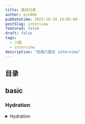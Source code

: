 ```yaml
---
title: 面试记录
author: ajn404
pubDatetime: 2023-10-19 14:05:00
postSlug: interview
featured: false
draft: false
tags:
  - 八股
  - interview
description: "前端八股文 interview"
---
```


## 目录

## basic

### Hydration

<details>
<summary>Hydration</summary>
```txt
Hydration（即“水合”）在前端框架和库中是一个重要的概念。它主要与服务器渲染（Server-Side Rendering，SSR）和客户端渲染（Client-Side Rendering，CSR）相结合。下面我将详细解释它的意义和应用：

服务器渲染 (SSR)：
当一个页面首次加载时，如果使用服务器渲染，服务器会生成一个完整的 HTML 文档，并将其发送到客户端。这意味着浏览器可以立即看到内容，而不需要等待 JavaScript 下载和执行。

客户端渲染 (CSR)：
在客户端渲染中，页面的大部分或全部内容由 JavaScript 在浏览器中动态生成。这意味着浏览器首先需要下载和执行 JavaScript，然后才能看到完整的内容。

水合 (Hydration)：
当使用服务器渲染（SSR）并且随后启动客户端渲染（CSR）时，需要确保两者之间的内容一致性和可交互性。这就是“水合”所起的作用。水合是指客户端 JavaScript“接管”由服务器渲染生成的静态 HTML，将其转换为可交互的动态内容，同时保持用户界面的状态和事件处理程序。

在 React、Vue 和其他一些现代前端框架中，水合是自动处理的。框架会比较服务器渲染生成的 HTML 与客户端 JavaScript 生成的内容，并确保它们之间的一致性。

为什么水合很重要？

性能优化：通过使用服务器渲染和水合，您可以提供更快的首次加载时间和更好的性能体验。

SEO 友好：服务器渲染生成的静态 HTML 对搜索引擎更友好，这有助于提高页面的搜索排名。

用户体验：通过尽快显示内容并立即添加交互性，可以提供更好的用户体验。

总之，水合是前端开发中一个关键的概念，它结合了服务器渲染和客户端渲染的优点，为用户提供了更好的性能和体验。

````
</details>

### Closure

**闭包是对外部作用域变量的实时引用，而非复制**

<details>

<summary>2024/01/08 js闭包以及应用</summary>

闭包（Closure）是JavaScript中的一个重要概念，它与作用域、变量生命周期等紧密相关。闭包在JavaScript中有着广泛的应用，下面我将首先简要解释闭包的概念，然后列举一些常见的闭包应用场景。

### 什么是闭包？

闭包是指有权访问另一个函数作用域中的变量的函数。简单来说，当一个函数在另一个函数内部定义时，并且这个内部函数引用了外部函数的变量，那么就产生了一个闭包。

### 闭包的形成条件：

1. 函数嵌套：一个函数定义在另一个函数内部。
2. 内部函数引用了外部函数的变量。

### 闭包的应用：

1. **封装私有变量和方法**：
    ```javascript
    function createCounter() {
        let count = 0;
        return {
            increment: function() {
                count++;
                return count;
            },
            decrement: function() {
                count--;
                return count;
            }
        };
    }
    const counter = createCounter();
    console.log(counter.increment());  // 输出 1
    console.log(counter.decrement());  // 输出 0
    ```

2. **模块模式**：通过闭包可以创建私有变量和方法，从而实现模块化的编程。

3. **事件监听器**：
    ```javascript
    function attachEvent() {
        let count = 0;
        document.getElementById('btn').addEventListener('click', function() {
            count++;
            console.log(`Button clicked ${count} times.`);
        });
    }
    attachEvent();
    ```

4. **循环与闭包**：在循环中使用闭包时，需要特别注意闭包与循环变量的交互。
    ```javascript
    for (var i = 0; i < 5; i++) {
        setTimeout(function() {
            console.log(i);  // 输出 5, 5, 5, 5, 5
        }, 1000);
    }
    ```
    上述代码会输出五次5，因为循环结束后i的值为5。为了解决这个问题，可以使用IIFE（立即调用函数表达式）。
    ```javascript
    for (var i = 0; i < 5; i++) {
        (function(j) {
            setTimeout(function() {
                console.log(j);  // 输出 0, 1, 2, 3, 4
            }, 1000);
        })(i);
    }
    ```

5. **实现函数柯里化**：通过闭包，可以实现函数柯里化，即将多参数的函数转化为一系列使用一个参数的函数。

6. **缓存**：通过闭包缓存计算结果，提高性能。
    ```javascript
    function memoize(fn) {
        const cache = {};
        return function(...args) {
            const key = JSON.stringify(args);
            if (cache[key] === undefined) {
                cache[key] = fn(...args);
            }
            return cache[key];
        };
    }
    ```

总结：闭包是JavaScript中的一个强大而灵活的特性，可以用于创建私有变量和方法、实现模块化、事件监听等。但同时也需要注意闭包可能带来的内存泄漏问题，因为闭包会保留外部函数的作用域链。
</details>




````
